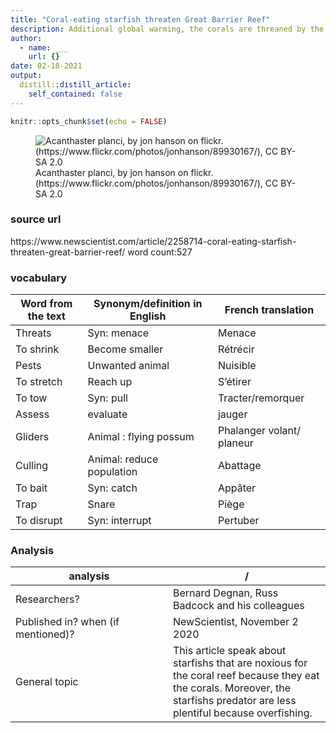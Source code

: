 ```yaml
---
title: "Coral-eating starfish threaten Great Barrier Reef"
description: Additional global warming, the corals are threaned by the starfishs that feed them. 
author:
  - name: ___
    url: {}
date: 02-18-2021
output:
  distill::distill_article:
    self_contained: false
---
```


```r
knitr::opts_chunk$set(echo = FALSE)
```

![Acanthaster planci, by jon hanson on flickr. (https://www.flickr.com/photos/jonhanson/89930167/), CC BY-SA 2.0](https://upload.wikimedia.org/wikipedia/commons/f/ff/Crown_of_Thorns-jonhanson.jpg)

### source url 

https://www.newscientist.com/article/2258714-coral-eating-starfish-threaten-great-barrier-reef/ 
word count:527

### vocabulary

|Word from the text|Synonym/definition in English|French translation|
| --- | --- | --- |
|Threats|Syn: menace|Menace| 
|To shrink|Become smaller|Rétrécir| 
|Pests|Unwanted animal|Nuisible| 
|To stretch|Reach up|S’étirer| 
|To tow|Syn: pull|Tracter/remorquer|
|Assess|evaluate|jauger|
|Gliders|Animal : flying possum|Phalanger volant/ planeur|
|Culling|Animal: reduce population|Abattage| 
|To bait|Syn: catch|Appâter| 
|Trap|Snare|Piège| 
|To disrupt|Syn: interrupt|Pertuber| 

### Analysis

|analysis|/     |
| --- | --- |
|Researchers?|Bernard Degnan, Russ Badcock and his colleagues|
|Published in? when (if mentioned)?|NewScientist, November 2 2020|
|General topic|This article speak about starfishs that are noxious for the coral reef because they eat the corals. Moreover, the starfishs predator are less plentiful because overfishing.|
